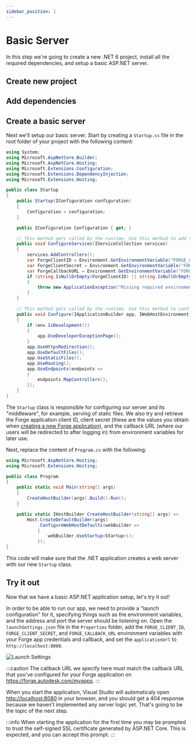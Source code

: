 ```yaml
---
sidebar_position: 1
---
```



# Basic Server

In this step we're going to create a new .NET 6 project, install all the required dependencies,
and setup a basic ASP.NET server.

## Create new project

<SetupVS2022 />

## Add dependencies

<AddDependencies />

## Create a basic server

Next we'll setup our basic server. Start by creating a `Startup.cs` file in the root folder
of your project with the following content:

```csharp title="Startup.cs"
using System;
using Microsoft.AspNetCore.Builder;
using Microsoft.AspNetCore.Hosting;
using Microsoft.Extensions.Configuration;
using Microsoft.Extensions.DependencyInjection;
using Microsoft.Extensions.Hosting;

public class Startup
{
    public Startup(IConfiguration configuration)
    {
        Configuration = configuration;
    }

    public IConfiguration Configuration { get; }

    // This method gets called by the runtime. Use this method to add services to the container.
    public void ConfigureServices(IServiceCollection services)
    {
        services.AddControllers();
        var ForgeClientID = Environment.GetEnvironmentVariable("FORGE_CLIENT_ID");
        var ForgeClientSecret = Environment.GetEnvironmentVariable("FORGE_CLIENT_SECRET");
        var ForgeCallbackURL = Environment.GetEnvironmentVariable("FORGE_CALLBACK_URL");
        if (string.IsNullOrEmpty(ForgeClientID) || string.IsNullOrEmpty(ForgeClientSecret) || string.IsNullOrEmpty(ForgeCallbackURL))
        {
            throw new ApplicationException("Missing required environment variables FORGE_CLIENT_ID, FORGE_CLIENT_SECRET, or FORGE_CALLBACK_URL.");
        }
    }

    // This method gets called by the runtime. Use this method to configure the HTTP request pipeline.
    public void Configure(IApplicationBuilder app, IWebHostEnvironment env)
    {
        if (env.IsDevelopment())
        {
            app.UseDeveloperExceptionPage();
        }
        app.UseHttpsRedirection();
        app.UseDefaultFiles();
        app.UseStaticFiles();
        app.UseRouting();
        app.UseEndpoints(endpoints =>
        {
            endpoints.MapControllers();
        });
    }
}
```

The `Startup` class is responsible for configuring our server and its "middleware", for example,
serving of static files. We also try and retrieve the Forge application client ID, client secret
(these are the values you obtain when [creating a new Forge application](../../../intro#create-an-app)),
and the callback URL (where our users will be redirected to after logging in) from environment
variables for later use.

Next, replace the content of `Program.cs` with the following:

```csharp title="Program.cs"
using Microsoft.AspNetCore.Hosting;
using Microsoft.Extensions.Hosting;

public class Program
{
    public static void Main(string[] args)
    {
        CreateHostBuilder(args).Build().Run();
    }

    public static IHostBuilder CreateHostBuilder(string[] args) =>
        Host.CreateDefaultBuilder(args)
            .ConfigureWebHostDefaults(webBuilder =>
            {
                webBuilder.UseStartup<Startup>();
            });
}
```

This code will make sure that the .NET application creates a web server with our
new `Startup` class.

## Try it out

Now that we have a basic ASP.NET application setup, let's try it out!

In order to be able to run our app, we need to provide a "launch configuration" for it,
specifying things such as the environment variables, and the address and port the server should
be listening on. Open the `launchSettings.json` file in the `Properties` folder, add the
`FORGE_CLIENT_ID`, `FORGE_CLIENT_SECRET`, and `FORGE_CALLBACK_URL` environment variables
with your Forge app credentials and callback, and set the `applicationUrl`
to `http://localhost:8080`.

![Launch Settings](launch-settings.png)

:::caution
The callback URL we specify here must match the callback URL that you've configured
for your Forge application on https://forge.autodesk.com/myapps.
:::

When you start the application, Visual Studio will automaticaly open [http://localhost:8080](http://localhost:8080)
in your browser, and you should get a 404 response because we haven't implemented any server logic yet.
That's going to be the topic of the next step.

:::info
When starting the application for the first time you may be prompted to trust the self-signed
SSL certificate generated by ASP.NET Core. This is expected, and you can accept this prompt.
:::
